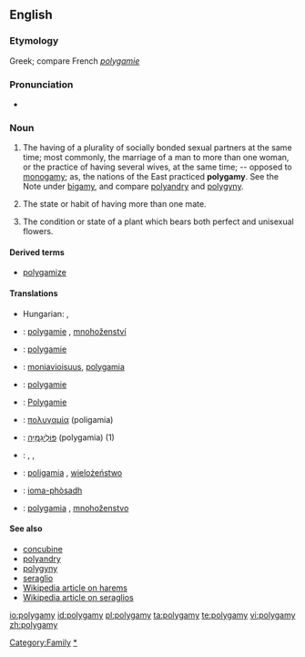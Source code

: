 ==English==

===Etymology===
Greek; compare French ''[[polygamie]]''

===Pronunciation===
*{{audio|en-us-polygamy.ogg|Audio (US)}}

===Noun===
{{en-noun|polygamies}}

# The having of a plurality of socially bonded sexual partners at the same time; most commonly, the marriage of a man to more than one woman, or the practice of having several wives, at the same time; -- opposed to [[monogamy]]; as, the nations of the East practiced '''polygamy'''.  See the Note under [[bigamy]], and compare [[polyandry]] and [[polygyny]].
# {{zoology}} The state or habit of having more than one mate.
# {{botany}} The condition or state of a plant which bears both perfect and unisexual flowers.

====Derived terms====
*[[polygamize]]

====Translations====
{{trans-top|the having of a plurality of socially bonded sexual partners at the same time}}
* Hungarian: {{t|hu|poligámia}}, {{t|hu|többnejűség}}
{{trans-mid}}
{{trans-bottom}}

{{trans-top|(zoology) the state or habit of having more than one mate}}
{{trans-mid}}
{{trans-bottom}}

{{trans-top|(botany) the condition or state of a plant which bears both perfect and unisexual flowers}}
{{trans-mid}}
{{trans-bottom}}

{{checktrans-top}}
*{{ttbc|Czech}}: [[polygamie]] {{f}}, [[mnohoženství]] {{f}}
*{{ttbc|Dutch}}: [[polygamie]] {{f}}
*{{ttbc|Finnish}}: [[moniavioisuus]], [[polygamia]]
*{{ttbc|French}}: [[polygamie]] {{f}}
*{{ttbc|German}}: [[Polygamie]] {{f}}
{{checktrans-mid}}
*{{ttbc|Greek}}: [[πολυγαμία]] (poligamia) {{f}}
*{{ttbc|Hebrew}}: [[פוליגמיה|פּוֹלִיגַמְיָה]] (polygamia) {{f}} (1)
*{{ttbc|Norwegian}}: {{t-|no|flergifte|n}}, {{t-|no|flerkoneri|n}}, {{t-|no|polygami|n}}
*{{ttbc|Polish}}: [[poligamia]] {{f}}, [[wielożeństwo]] {{m}}
*{{ttbc|Scottish Gaelic}}: [[ioma-phòsadh]] {{m}}
*{{ttbc|Slovak}}: [[polygamia]] {{f}}, [[mnohoženstvo]] {{f}}
{{checktrans-bottom}}

====See also====
*[[concubine]]
*[[polyandry]]
*[[polygyny]]
*[[seraglio]]
*[[w:Harem|Wikipedia article on harems]]
*[[w:Seraglio|Wikipedia article on seraglios]]

[[Category:Family]]
[[Category:Marriage|*]]

[[io:polygamy]]
[[id:polygamy]]
[[pl:polygamy]]
[[ta:polygamy]]
[[te:polygamy]]
[[vi:polygamy]]
[[zh:polygamy]]